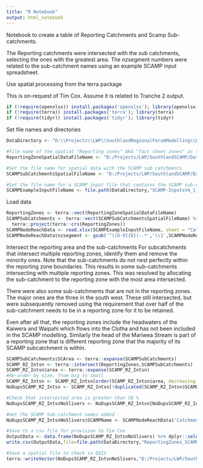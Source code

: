 ```yaml
---
title: "R Notebook"
output: html_notebook
---
```


Notebook to create a table of Reporting Catchments and Scamp Sub-catchments.

The Reporting catchments were intersected with the sub catchments, selecting the ones with the greatest area.
The nzsegment numbers were related to the sub-catchment names using an example SCAMP input spreadsheet.

Use spatial processing from the terra package 

This is on-request of Tim Cox.
Assume it is related to Tranche 2 output.

```r
if (!require(openxlsx)) install.packages('openxlsx'); library(openxlsx)
if (!require(terra)) install.packages('terra'); library(terra)
if (!require(tidyr)) install.packages('tidyr'); library(tidyr)
```

Set file names and directories
```r
DataDirectory <- "D:\\Projects\\LWP\\SouthlandRegionalForumModelling\\Data"

#File name of the spatial "Reporting zones" AKA "fact sheet zones" as supplied by Ewan Rodway on the 12th Feb 2024.
ReportingZoneSpatialDataFileName <- "D:/Projects/LWP/SouthlandSCAMP/Data/GIS/PlansReports_DBO_PCTReportingCatchments/PlansReports_DBO_PCTReportingCatchments.shp"

#Set the file name for spatial data with the SCAMP sub catchments
SCAMPSubCatchmentsSpatialFileName <- "D:/Projects/LWP/SouthlandSCAMP/Data/GIS/Subcatchments/Subcatchments.shp"

#Set the file name for a SCAMP input file that contains the SCAMP sub-catchments names
SCAMPExampleInputFileName <- file.path(DataDirectory,"SCAMP-InputsV4_1_Baseline.xlsx")
```

Load data
```r
ReportingZones <- terra::vect(ReportingZoneSpatialDataFileName)
SCAMPSubCatchments <- terra::vect(SCAMPSubCatchmentsSpatialFileName) %>% 
  terra::project(terra::crs(ReportingZones))
SCAMPNodeReachData <- read.xlsx(SCAMPExampleInputFileName, sheet = "Catchment Physical Inputs",startRow = 3,cols = c(1:5))
SCAMPNodeReachData$nzsegment <- gsub('^([0-9]{8})-.*','\\1',SCAMPNodeReachData$'Catchment.Name') %>% as.numeric
```

Intersect the reporting area and the sub-catchments
For subcatchments that intersect multiple reporting zones, identify them and remove the minority ones.
Note that the sub-catchments do not nest perfectly within the reporting zone boundaries.
This results in some sub-catchments intersecting with multiple reporting zones.
This was resolved by allocating the sub-catchment to the reporting zone with the most area intersected.

There were also some sub-catchments that are not in the reporting zones. The major ones are the three in the south west.
These still intersected, but were subsequently removed using the requirement that over half of the sub-catchment needs to be in a reporting zone for it to be retained.

Even after all that, the reporting zones include the headwaters of the Kaiwera and Waipahi which flows into the Clutha and has not been included in the SCAMP modelling.
Similarly the head of the Mariwea Stream is part of a reporting zone that is different reporting zone that the majority of its SCAMP subcatchment is within.

```r
SCAMPSubCatchments$SCArea <- terra::expanse(SCAMPSubCatchments)
SCAMP_RZ_Intsn <- terra::intersect(ReportingZones,SCAMPSubCatchments)
SCAMP_RZ_Intsn$area <- terra::expanse(SCAMP_RZ_Intsn)
#Re-order by size, from big to small
SCAMP_RZ_Intsn <- SCAMP_RZ_Intsn[order(SCAMP_RZ_Intsn$area, decreasing = TRUE),]
NoDupsSCAMP_RZ_Intsn <- SCAMP_RZ_Intsn[!duplicated(SCAMP_RZ_Intsn$SCAMPnzseg),]

#Check that intersected area is greater than 50 %
NoDupsSCAMP_RZ_IntsnNoSlivers <- NoDupsSCAMP_RZ_Intsn[NoDupsSCAMP_RZ_Intsn$area > (NoDupsSCAMP_RZ_Intsn$SCArea * 0.5),]

#Get the SCAMP Sub-catchment names added
NoDupsSCAMP_RZ_IntsnNoSlivers$SCAMPName <- SCAMPNodeReachData$'Catchment.Name'[base::match(NoDupsSCAMP_RZ_IntsnNoSlivers$SCAMPnzseg,SCAMPNodeReachData$nzsegment)]

#Save to a csv file for provision to Tim Cox
OutputData <- data.frame(NoDupsSCAMP_RZ_IntsnNoSlivers) %>% dplyr::select(FactSheetZ,nzsegment,SCAMPnzseg,SCAMPName)
write.csv(OutputData,file=file.path(DataDirectory,"ReportingZones_SCAMPSubCatchments.csv"),row.names = FALSE)

#Save a spatial file to check in QGIS
terra::writeVector(NoDupsSCAMP_RZ_IntsnNoSlivers,"D:/Projects/LWP/SouthlandSCAMP/Data/GIS/Subcatchments/ReportingZones_SCAMPSubCatchments.shp")
```

